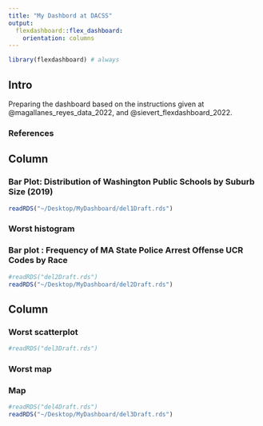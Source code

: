 ```yaml
---
title: "My Dashbord at DACSS"
output: 
  flexdashboard::flex_dashboard:
    orientation: columns
---
```


```r
library(flexdashboard) # always
```

## Intro {.sidebar}

Preparing the dashboard based on the instructions given at @magallanes_reyes_data_2022, and @sievert_flexdashboard_2022.

### References
<div id="refs"></div>

## Column {data-width="450"}

### Bar Plot: Distribution of Washington Public Schools by Suburb Size (2019)

```r
readRDS("~/Desktop/MyDashboard/del1Draft.rds")
```

### Worst histogram 
### Bar plot :  Frequency of MA State Police Arrest Offense UCR Codes by Race

```r
#readRDS("del2Draft.rds")
readRDS("~/Desktop/MyDashboard/del2Draft.rds")
```

## Column {data-width="550"}

### Worst scatterplot

```r
#readRDS("del3Draft.rds")
```

### Worst map
### Map

```r
#readRDS("del4Draft.rds")
readRDS("~/Desktop/MyDashboard/del3Draft.rds")
```
